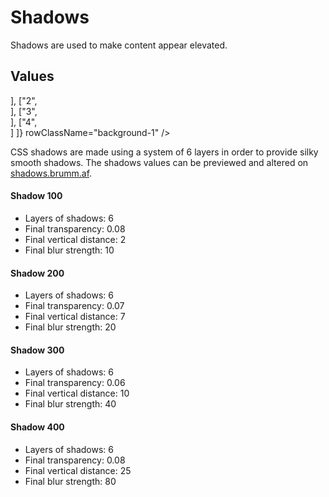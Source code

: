 
<Meta
    title="Materials/Shadows"
    id="shadows"
/>

# Shadows

<Tagline>Shadows are used to make content appear elevated.</Tagline>

## Values

<Table
    columns={[
        { title: "Value", headerStyle: { width: "200px" } },
        { title: "Sample", headerStyle: { width: "350px" } } ]}
    rows={[
        ["1", <Div className="o-ui-bxsh-1 o-ui-bdrs-2 o-ui-bg-white o-ui-h-9 o-ui-ma-3"></Div>],
        ["2", <Div className="o-ui-bxsh-2 o-ui-bdrs-2 o-ui-bg-white o-ui-h-9 o-ui-ma-3"></Div>],
        ["3", <Div className="o-ui-bxsh-3 o-ui-bdrs-2 o-ui-bg-white o-ui-h-9 o-ui-ma-3"></Div>],
        ["4", <Div className="o-ui-bxsh-4 o-ui-bdrs-2 o-ui-bg-white o-ui-h-9 o-ui-ma-3"></Div>]
    ]}
    rowClassName="background-1"
/>

CSS shadows are made using a system of 6 layers in order to provide silky smooth shadows. The shadows values can be previewed and altered on [shadows.brumm.af](https://shadows.brumm.af/).

#### Shadow 100

- Layers of shadows: 6
- Final transparency: 0.08
- Final vertical distance: 2
- Final blur strength: 10

#### Shadow 200

- Layers of shadows: 6
- Final transparency: 0.07
- Final vertical distance: 7
- Final blur strength: 20

#### Shadow 300

- Layers of shadows: 6
- Final transparency: 0.06
- Final vertical distance: 10
- Final blur strength: 40

#### Shadow 400

- Layers of shadows: 6
- Final transparency: 0.08
- Final vertical distance: 25
- Final blur strength: 80
